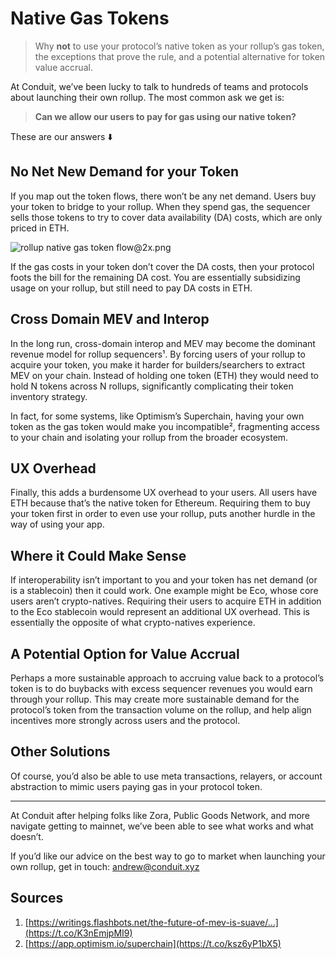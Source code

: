 # Native Gas Tokens

> Why **not** to use your protocol’s native token as your rollup’s gas token, the exceptions that prove the rule, and a potential alternative for token value accrual.

At Conduit, we’ve been lucky to talk to hundreds of teams and protocols about launching their own rollup. The most common ask we get is:

> **Can we allow our users to pay for gas using our native token?**

These are our answers ⬇️

## No Net New Demand for your Token

If you map out the token flows, there won’t be any net demand. Users buy your token to bridge to your rollup. When they spend gas, the sequencer sells those tokens to try to cover data availability (DA) costs, which are only priced in ETH.

![rollup native gas token flow@2x.png](/rollup-native-gas-token-flow@2x.png)

If the gas costs in your token don’t cover the DA costs, then your protocol foots the bill for the remaining DA cost. You are essentially subsidizing usage on your rollup, but still need to pay DA costs in ETH.

## Cross Domain MEV and Interop

In the long run, cross-domain interop and MEV may become the dominant revenue model for rollup sequencers¹. By forcing users of your rollup to acquire your token, you make it harder for builders/searchers to extract MEV on your chain. Instead of holding one token (ETH) they would need to hold N tokens across N rollups, significantly complicating their token inventory strategy.

In fact, for some systems, like Optimism’s Superchain, having your own token as the gas token would make you incompatible², fragmenting access to your chain and isolating your rollup from the broader ecosystem.

## UX Overhead

Finally, this adds a burdensome UX overhead to your users. All users have ETH because that’s the native token for Ethereum. Requiring them to buy your token first in order to even use your rollup, puts another hurdle in the way of using your app.

## Where it Could Make Sense

If interoperability isn’t important to you and your token has net demand (or is a stablecoin) then it could work. One example might be Eco, whose core users aren’t crypto-natives. Requiring their users to acquire ETH in addition to the Eco stablecoin would represent an additional UX overhead. This is essentially the opposite of what crypto-natives experience.

## A Potential Option for Value Accrual

Perhaps a more sustainable approach to accruing value back to a protocol’s token is to do buybacks with excess sequencer revenues you would earn through your rollup. This may create more sustainable demand for the protocol’s token from the transaction volume on the rollup, and help align incentives more strongly across users and the protocol.

## Other Solutions

Of course, you’d also be able to use meta transactions, relayers, or account abstraction to mimic users paying gas in your protocol token.

---

At Conduit after helping folks like Zora, Public Goods Network, and more navigate getting to mainnet, we’ve been able to see what works and what doesn’t.

If you’d like our advice on the best way to go to market when launching your own rollup, get in touch: andrew@conduit.xyz

## Sources

1. [https://writings.flashbots.net/the-future-of-mev-is-suave/…](https://t.co/K3nEmjpMI9)
2. [https://app.optimism.io/superchain](https://t.co/ksz6yP1bX5)

